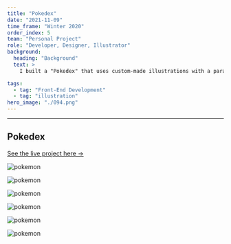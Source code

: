 ```yaml
---
title: "Pokedex"
date: "2021-11-09"
time_frame: "Winter 2020"
order_index: 5
team: "Personal Project"
role: "Developer, Designer, Illustrator"
background:
  heading: "Background"
  text: >
    I built a "Pokedex" that uses custom-made illustrations with a parallax effect, and leverages a pokemon data API. I initially thought up this project as a way to learn to use the Gatsby JS framework, which allows developers to build statically generated sites on using React. So far, I've illustrated five pokemon but I plan to add more as I have time.

tags:
  - tag: "Front-End Development"
  - tag: "illustration"
hero_image: "./094.png"
---
```


---

<MdxLayout col="8" offset="0">

## Pokedex

<p>
  <a
    className='live-project-link'
    href='http://pokedex.zach.coffee'
    target='_blank'>
    See the live project here &rarr;
  </a>
</p>

</MdxLayout>

<MdxLayout col="4" offset="0">

</MdxLayout>

<MdxLayout col="6" offset="0">

![pokemon](./002.png)

</MdxLayout>

<MdxLayout col="6" offset="0">

![pokemon](./002-open.png)

</MdxLayout>

<MdxLayout col="6" offset="0">

![pokemon](./045.png)

</MdxLayout>

<MdxLayout col="6" offset="0">

![pokemon](./092.png)

</MdxLayout>

<MdxLayout col="6" offset="0">

![pokemon](./094.png)

</MdxLayout>

<MdxLayout col="6" offset="0">

![pokemon](./121.png)

</MdxLayout>
